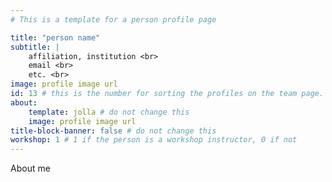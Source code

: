 ```yaml
---
# This is a template for a person profile page

title: "person name"
subtitle: | 
    affiliation, institution <br>
    email <br>
    etc. <br>
image: profile image url 
id: 13 # this is the number for sorting the profiles on the team page. please add 1 if you add a new profile
about:
    template: jolla # do not change this
    image: profile image url
title-block-banner: false # do not change this
workshop: 1 # 1 if the person is a workshop instructor, 0 if not
---
```


About me